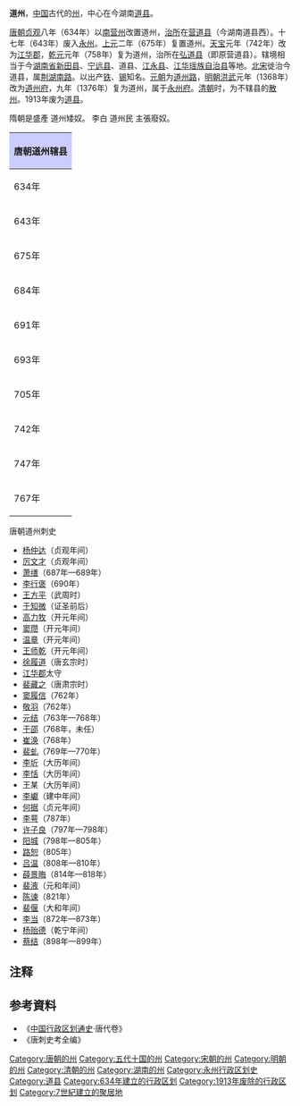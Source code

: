 {{otheruses|other=隋唐在河南的道州|道州 (河南)}}
'''道州'''，[[中国|中国]]古代的[[州|州]]，中心在今湖南[[道县|道县]]。

[[唐朝|唐朝]][[貞觀_(唐朝)|贞观]]八年（634年）以[[南营州|南营州]]改置道州，[[治所|治所]]在[[营道县|营道县]]（今湖南道县西）。十七年（643年）废入[[永州_(隋朝)|永州]]。[[上元_(唐高宗)|上元]]二年（675年）复置道州。[[天宝_(唐朝)|天宝]]元年（742年）改为[[江华郡_(唐朝)|江华郡]]，[[乾元_(唐朝)|乾元]]元年（758年）复为道州，治所在[[弘道县|弘道县]]（即原营道县）。辖境相当于今[[湖南省|湖南省]][[新田县|新田县]]、[[宁远县|宁远县]]、道县、[[江永县|江永县]]、[[江华瑶族自治县|江华瑶族自治县]]等地。[[北宋|北宋]]徙治今道县，属[[荆湖南路|荆湖南路]]。以出产[[铁|铁]]、[[锡|锡]]知名。[[元朝|元朝]]为[[道州路|道州路]]，[[明朝|明朝]][[洪武|洪武]]元年（1368年）改为[[道州府|道州府]]，九年（1376年）复为道州，属于[[永州府|永州府]]。[[清朝|清朝]]时，为不辖县的[[散州|散州]]。1913年废为[[道县|道县]]。

隋朝是盛產 道州矮奴。
李白 道州民 主張廢奴。
 {| align=center class="wikitable" style="width:600px; text-align:center"
|-
!colspan="2" style="background:#ccccff"|'''唐朝道州辖县'''
|-
|634年||[[营道县|营道县]]、[[江华县|江华县]]<ref>今[[湖南省|湖南省]][[江华县|江华县]][[沱江镇|沱江镇]]老县村</ref>、[[唐兴县|唐兴县]]<ref>今湖南省[[宁远县|宁远县]][[舜陵镇|舜陵镇]]</ref>（废除[[永阳县|永阳县]]<ref>今湖南省[[江永县|江永县]][[潇浦镇|潇浦镇]]圳景村</ref>）
|-
|643年||废除道州，三县属于[[永州_(隋朝)|永州]]
|-
|675年||重设道州，下辖[[营道县|营道县]]、[[江华县|江华县]]、[[唐兴县|唐兴县]]
|-
|684年||[[营道县|营道县]]、[[江华县|江华县]]（改为[[云溪县|云溪县]]）、[[唐兴县|唐兴县]]
|-
|691年||[[营道县|营道县]]、[[云溪县|云溪县]]、[[唐兴县|唐兴县]]（增设[[永阳县|永阳县]]<ref>今湖南省[[江永县|江永县]][[潇浦镇|潇浦镇]]白塔山</ref>）
|-
|693年||[[营道县|营道县]]、[[云溪县|云溪县]]、[[唐兴县|唐兴县]]（改为[[武盛县|武盛县]]）、[[永阳县|永阳县]]
|-
|705年||[[营道县|营道县]]、[[云溪县|云溪县]]（改为[[江华县|江华县]]）、[[武盛县|武盛县]]（改为[[唐兴县|唐兴县]]）、[[永阳县|永阳县]]
|-
|742年||[[营道县|营道县]]、[[江华县|江华县]]、[[唐兴县|唐兴县]]（改为[[延唐县|延唐县]]）、[[永阳县|永阳县]]（改为[[永明县|永明县]]）
|-
|747年||[[营道县|营道县]]（改为[[弘道县|弘道县]]<ref>改治今湖南省[[道县|道县]][[濂溪街道|濂溪街道]]</ref>）、[[江华县|江华县]]、[[延唐县|延唐县]]、[[永明县|永明县]]
|-
|767年||[[弘道县|弘道县]]、[[江华县|江华县]]、[[延唐县|延唐县]]、[[永明县|永明县]]（增设[[大历县|大历县]]<ref>今湖南省[[宁远县|宁远县]][[清水桥镇|清水桥镇]]</ref>）
|}

;唐朝道州刺史
*[[杨仲达|杨仲达]]（贞观年间）
*[[厉文才|厉文才]]（贞观年间）
*[[萧缮|萧缮]]（687年—689年）
*[[李行褒|李行褒]]（690年）
*[[王方平|王方平]]（武周时）
*[[于知微|于知微]]（证圣前后）
*[[高力牧|高力牧]]（开元年间）
*[[窦瓒|窦瓒]]（开元年间）
*[[温章|温章]]（开元年间）
*[[王师乾|王师乾]]（开元年间）
*[[徐履道|徐履道]]（唐玄宗时）
*[[江华郡_(唐朝)|江华郡]]太守
*[[裴藏之|裴藏之]]（唐肃宗时）
*[[窦履信|窦履信]]（762年）
*[[敬羽|敬羽]]（762年）
*[[元结|元结]]（763年—768年）
*[[于邵|于邵]]（768年，未任）
*[[崔涣|崔涣]]（768年）
*[[裴虬|裴虬]]（769年—770年）
*[[李圻|李圻]]（大历年间）
*[[李恬|李恬]]（大历年间）
*王某（大历年间）
*[[李巘|李巘]]（建中年间）
*[[何据|何据]]（贞元年间）
*[[李萼|李萼]]（787年）
*[[许子良|许子良]]（797年—798年）
*[[阳城|阳城]]（798年—805年）
*[[路恕|路恕]]（805年）
*[[吕温|吕温]]（808年—810年）
*[[薛景晦|薛景晦]]（814年—818年）
*[[裴液|裴液]]（元和年间）
*[[陈谏|陈谏]]（821年）
*[[裴偃|裴偃]]（大和年间）
*[[李当|李当]]（872年—873年）
*[[杨贻德|杨贻德]]（乾宁年间）
*[[蔡结|蔡结]]（898年—899年）

== 注释 ==
{{reflist}}
== 参考資料 ==
* 《[[中国行政区划通史|中国行政区划通史]]·唐代卷》
* 《唐刺史考全编》
{{唐朝行政區劃|nocat}}
{{十國行政區劃|nocat}}
{{北宋行政区划|nocat}}
{{南宋行政区划|nocat}}
{{DEFAULTSORT:D}}
[[Category:唐朝的州|Category:唐朝的州]]
[[Category:五代十国的州|Category:五代十国的州]]
[[Category:宋朝的州|Category:宋朝的州]]
[[Category:明朝的州|Category:明朝的州]]
[[Category:清朝的州|Category:清朝的州]]
[[Category:湖南的州|Category:湖南的州]]
[[Category:永州行政区划史|Category:永州行政区划史]]
[[Category:道县|Category:道县]]
[[Category:634年建立的行政区划|Category:634年建立的行政区划]]
[[Category:1913年废除的行政区划|Category:1913年废除的行政区划]]
[[Category:7世紀建立的聚居地|Category:7世紀建立的聚居地]]